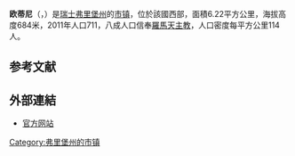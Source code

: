 {{地图误译/用户误译-法语|issue=奧蒂尼}} 
{{noteTA|G1=瑞士地名}}
{{Infobox Switzerland municipality}}
'''欧蒂尼'''（{{lang-fr|Autigny}}，{{IPA-fr|otiɲi}}）是[[瑞士|瑞士]][[弗里堡州|弗里堡州]]的[[市镇_(瑞士)|市镇]]，位於該國西部，面積6.22平方公里，海拔高度684米，2011年人口711，八成人口信奉[[羅馬天主教|羅馬天主教]]，人口密度每平方公里114人。

== 参考文献 ==
{{Reflist}}

==外部連結==
* [http://www.autigny.ch 官方网站] {{Wayback|url=http://www.autigny.ch/ |date=20020605062915 }} {{fr icon}}

{{Switzerland-geo-stub}}
[[Category:弗里堡州的市镇|Category:弗里堡州的市镇]]